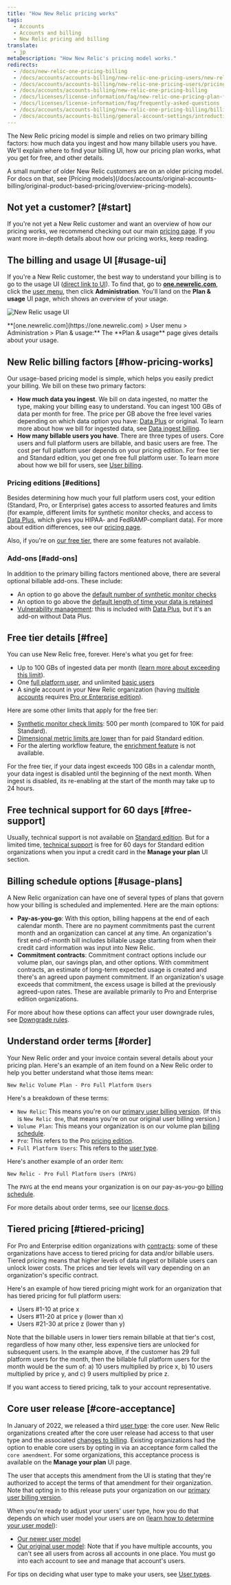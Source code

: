 ```yaml
---
title: "How New Relic pricing works" 
tags:
  - Accounts
  - Accounts and billing
  - New Relic pricing and billing 
translate:
  - jp
metaDescription: "How New Relic's pricing model works."
redirects:
  - /docs/new-relic-one-pricing-billing
  - /docs/accounts/accounts-billing/new-relic-one-pricing-users/new-relic-one-pricing-billing
  - /docs/accounts/accounts-billing/new-relic-one-pricing-users/pricing-billing
  - /docs/accounts/accounts-billing/new-relic-one-pricing-billing
  - /docs/licenses/license-information/faq/new-relic-one-pricing-plan-frequently-asked-questions
  - /docs/licenses/license-information/faq/frequently-asked-questions
  - /docs/accounts/accounts-billing/new-relic-one-pricing-billing/billing-ui
  - /docs/accounts/accounts-billing/general-account-settings/introduction-account-settings
---
```



The New Relic pricing model is simple and relies on two primary billing factors: how much data you ingest and how many billable users you have. We'll explain where to find your billing UI, how our pricing plan works, what you get for free, and other details. 

<Callout variant="tip">
A small number of older New Relic customers are on an older pricing model. For docs on that, see [Pricing models](/docs/accounts/original-accounts-billing/original-product-based-pricing/overview-pricing-models).
</Callout>

## Not yet a customer? [#start]

If you're not yet a New Relic customer and want an overview of how our pricing works, we recommend checking out our main [pricing page](https://newrelic.com/pricing). If you want more in-depth details about how our pricing works, keep reading. 

## The billing and usage UI [#usage-ui]

If you're a New Relic customer, the best way to understand your billing is to go to the usage UI ([direct link to UI](https://one.newrelic.com/admin-portal/consumption-usage)). To find that, go to **[one.newrelic.com](https://one.newrelic.com)**, click the [user menu](/docs/accounts/accounts-billing/general-account-settings/intro-account-settings), then click **Administration**. You'll land on the **Plan & usage** UI page, which shows an overview of your usage.

<img
  title="New Relic usage UI"
  alt="New Relic usage UI"
  src={accountsUsageUi}
/>
<figcaption>
  **[one.newrelic.com](https://one.newrelic.com) > User menu > Administration > Plan & usage:** The **Plan & usage** page gives details about your usage. 
</figcaption>


## New Relic billing factors [#how-pricing-works]

Our usage-based pricing model is simple, which helps you easily predict your billing. We bill on these two primary factors:

* **How much data you ingest**. We bill on data ingested, no matter the type, making your billing easy to understand. You can ingest 100 GBs of data per month for free. The price per GB above the free level varies depending on which data option you have: [Data Plus](/docs/accounts/accounts-billing/new-relic-one-pricing-billing/data-ingest-billing/#data-prices) or original. To learn more about how we bill for ingested data, see [Data ingest billing](/docs/accounts/accounts-billing/new-relic-one-pricing-billing/data-ingest-billing).
* **How many billable users you have**. There are three types of users. Core users and full platform users are billable, and basic users are free. The cost per full platform user depends on your pricing edition. For free tier and Standard edition, you get one free full platform user. To learn more about how we bill for users, see [User billing](/docs/accounts/accounts-billing/new-relic-one-pricing-billing/user-count-billing). 

### Pricing editions [#editions]

Besides determining how much your full platform users cost, your edition (Standard, Pro, or Enterprise) gates access to assorted features and limits (for example, different limits for synthetic monitor checks, and access to [Data Plus](/docs/accounts/accounts-billing/new-relic-one-pricing-billing/data-ingest-billing/#data-plus), which gives you HIPAA- and FedRAMP-compliant data). For more about edition differences, see our [pricing page](https://newrelic.com/pricing). 

Also, if you're on [our free tier](#free), there are some features not available.

### Add-ons [#add-ons] 

In addition to the primary billing factors mentioned above, there are several optional billable add-ons. These include: 

* An option to go above the [default number of synthetic monitor checks](/docs/synthetics/synthetic-monitoring/getting-started/monitor-limits)
* An option to go above the [default length of time your data is retained](/docs/data-apis/manage-data/manage-data-retention/#adjust-retention)
* [Vulnerability management](/docs/vulnerability-management/overview): this is included with [Data Plus](/docs/accounts/accounts-billing/new-relic-one-pricing-billing/data-ingest-billing#data-prices), but it's an add-on without Data Plus.

## Free tier details [#free]

You can use New Relic free, forever. Here's what you get for free:

* Up to 100 GBs of ingested data per month ([learn more about exceeding this limit](/docs/accounts/accounts-billing/new-relic-one-pricing-billing/data-ingest-billing#free-tier-limits)).
* One [full platform user](/docs/accounts/accounts-billing/new-relic-one-user-management/user-type), and unlimited [basic users](/docs/accounts/accounts-billing/new-relic-one-user-management/user-type) 
* A single account in your New Relic organization (having [multiple accounts](/docs/accounts/accounts-billing/account-structure/new-relic-account-structure) requires [Pro or Enterprise edition](#editions)).

Here are some other limits that apply for the free tier:

* [Synthetic monitor check limits](/docs/synthetics/synthetic-monitoring/using-monitors/monitor-limits): 500 per month (compared to 10K for paid Standard).
* [Dimensional metric limits are lower](/docs/data-apis/ingest-apis/metric-api/metric-api-limits-restricted-attributes/#additional-considerations) than for paid Standard edition.
* For the alerting workflow feature, the [enrichment feature](/docs/alerts-applied-intelligence/applied-intelligence/incident-workflows/incident-workflows/#enrichments) is not available. 

For the free tier, if your data ingest exceeds 100 GBs in a calendar month, your data ingest is disabled until the beginning of the next month. When ingest is disabled, its re-enabling at the start of the month may take up to 24 hours. 

## Free technical support for 60 days [#free-support]

Usually, technical support is not available on [Standard edition](#editions). But for a limited time, [technical support](https://support.newrelic.com/s/) is free for 60 days for Standard edition organizations when you input a credit card in the **Manage your plan** UI section.

## Billing schedule options [#usage-plans]

A New Relic organization can have one of several types of plans that govern how your billing is scheduled and implemented. Here are the main options:

* **Pay-as-you-go**: With this option, billing happens at the end of each calendar month. There are no payment commitments past the current month and an organization can cancel at any time. An organization's first end-of-month bill includes billable usage starting from when their credit card information was input into New Relic.
* **Commitment contracts**: Commitment contract options include our volume plan, our savings plan, and other options. With commitment contracts, an estimate of long-term expected usage is created and there's an agreed upon payment commitment. If an organization's usage exceeds that commitment, the excess usage is billed at the previously agreed-upon rates. These are available primarily to Pro and Enterprise edition organizations. 

For more about how these options can affect your user downgrade rules, see [Downgrade rules](/docs/accounts/accounts-billing/new-relic-one-pricing-billing/user-count-billing#user-downgrade-rules).

## Understand order terms [#order]

Your New Relic order and your invoice contain several details about your pricing plan. Here's an example of an item found on a New Relic order to help you better understand what those items mean: 

```
New Relic Volume Plan - Pro Full Platform Users
```

Here's a breakdown of these terms: 

* `New Relic`: This means you're on our [primary user billing version](/docs/accounts/accounts-billing/new-relic-one-pricing-billing/user-count-billing/#pricing-versions). (If this is `New Relic One`, that means you're on our original user billing version.)
* `Volume Plan`: This means your organization is on our volume plan [billing schedule](#usage-plans).
*  `Pro`: This refers to the Pro [pricing edition](#editions). 
* `Full Platform Users`: This refers to the [user type](/docs/accounts/accounts-billing/new-relic-one-user-management/user-type). 


Here's another example of an order item: 

```
New Relic - Pro Full Platform Users (PAYG)
```

The `PAYG` at the end means your organization is on our pay-as-you-go [billing schedule](#usage-plans). 

For more details about order terms, see our [license docs](/docs/licenses/license-information/usage-plans/new-relic-one-usage-plan-descriptions).

## Tiered pricing [#tiered-pricing]

For Pro and Enterprise edition organizations with [contracts](#usage-plans): some of these organizations have access to tiered pricing for data and/or billable users. Tiered pricing means that higher levels of data ingest or billable users can unlock lower costs. The prices and tier levels will vary depending on an organization's specific contract. 

Here's an example of how tiered pricing might work for an organization that has tiered pricing for full platform users:

* Users #1-10 at price x
* Users #11-20 at price y (lower than x)
* Users #21-30 at price z (lower than y)

Note that the billable users in lower tiers remain billable at that tier's cost, regardless of how many other, less expensive tiers are unlocked for subsequent users. In the example above, if the customer has 29 full platform users for the month, then the billable full platform users for the month would be the sum of: a) 10 users multiplied by price x, b) 10 users multiplied by price y, and c) 9 users multiplied by price z. 

If you want access to tiered pricing, talk to your account representative. 

## Core user release [#core-acceptance]

In January of 2022, we released a third [user type](/docs/accounts/accounts-billing/new-relic-one-user-management/user-type): the core user. New Relic organizations created after the core user release had access to that user type and the associated [changes to billing](/docs/accounts/accounts-billing/new-relic-one-pricing-billing/user-count-billing/#pricing-versions). Existing organizations had the option to enable core users by opting in via an acceptance form called the `core amendment`. For some organizations, this acceptance process is available on the **Manage your plan** UI page. 

The user that accepts this amendment from the UI is stating that they're authorized to accept the terms of that amendment for their organization. Note that opting in to this release puts your organization on our [primary user billing version](/docs/accounts/accounts-billing/new-relic-one-pricing-billing/user-count-billing/#pricing-versions). 

When you're ready to adjust your users' user type, how you do that depends on which user model your users are on ([learn how to determine your user model](/docs/accounts/original-accounts-billing/original-users-roles/overview-user-models)):

* [Our newer user model](/docs/accounts/accounts-billing/new-relic-one-user-management/user-management-ui-and-tasks/#edit-user-type)
* [Our original user model](/docs/accounts/original-accounts-billing/original-users-roles/users-roles-original-user-model/#update-user-type): Note that if you have multiple accounts, you can't see all users from across all accounts in one place. You must go into each account to see and manage that account's users.

For tips on deciding what user type to make your users, see [User types](/docs/accounts/accounts-billing/new-relic-one-user-management/user-type).